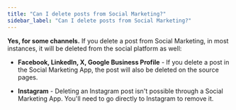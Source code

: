 ```yaml
---
title: "Can I delete posts from Social Marketing?"
sidebar_label: "Can I delete posts from Social Marketing?"
---
```


**Yes, for some channels.** If you delete a post from Social Marketing, in most instances, it will be deleted from the social platform as well:

- **Facebook, LinkedIn, X, Google Business Profile** - If you delete a post in the Social Marketing App, the post will also be deleted on the source pages.

- **Instagram** - Deleting an Instagram post isn't possible through a Social Marketing App. You'll need to go directly to Instagram to remove it.